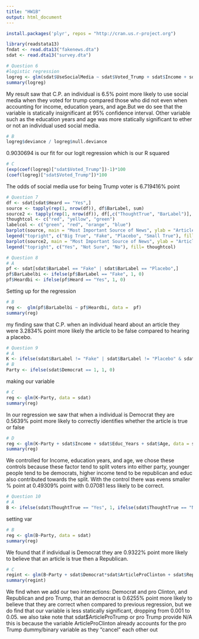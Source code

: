 ```yaml
---
title: "HW1B"
output: html_document
---
```

```r
install.packages('plyr', repos = "http://cran.us.r-project.org")

library(readstata13)
fndat <- read.dta13("fakenews.dta")
sdat <- read.dta13("survey.dta")
```

```r
# Question 6
#logistic regression
logreg <- glm(sdat$UseSocialMedia ~ sdat$Voted_Trump + sdat$Income + sdat$Educ_Years + sdat$Age, data = sdat, family = 'binomial')
summary(logreg)
```
My result saw that C.P. an individual is 6.5% point more likely to use social media when they voted for trump compared those who did not even when accounting for income, education years, and age.But we do see that the variable is statically insignificant at 95% confidence interval. Other variable such as the education years and age was more statically significant to ether or not an individual used social media. 

```r
# B
logreg$deviance / logreg$null.deviance
```
0.9030694 is our fit for our logit regression which is our R squared

```r
# C
(exp(coef(logreg)["sdat$Voted_Trump"])-1)*100
(coef(logreg)["sdat$Voted_Trump"])*100
```
The odds of social media use for being Trump voter is 6.719416% point

```r
# Question 7
df <- sdat[sdat$Heard == "Yes",]
source <- tapply(rep(1, nrow(df)), df$BarLabel, sum)
source2 <- tapply(rep(1, nrow(df)), df[,c("ThoughtTrue", "BarLabel")], sum)
thoughtcol <- c("red", "yellow", "green")
labelcol <- c("green", "red", "orange", "blue")
barplot(source, main = "Most Important Source of News", ylab = "Article", col =  labelcol) 
legend("topright", c("Big True", "Fake", "Placebo", "Small True"), fill= labelcol)
barplot(source2, main = "Most Important Source of News", ylab = "Article", col =  thoughtcol) 
legend("topright", c("Yes", "Not Sure", "No"), fill= thoughtcol)
```

```r
# Question 8
# A
pf <- sdat[sdat$BarLabel == "Fake" | sdat$BarLabel == "Placebo",]
pf$BarLabelbi <- ifelse(pf$BarLabel == "Fake", 1, 0)
pf$Heardbi <- ifelse(pf$Heard == "Yes", 1, 0)
```
Setting up for the regression

```r
# B
reg <-  glm(pf$BarLabelbi ~ pf$Heardbi, data =  pf)
summary(reg)
```
my finding saw that C.P. when an individual heard about an article they were 3.2834% point more likely the article to be false compared to hearing a placebo.

```r
# Question 9
# A
K <- ifelse(sdat$BarLabel != "Fake" | sdat$BarLabel != "Placebo" & sdat$ThoughtTrue == "Yes", 1, ifelse(sdat$ThoughtTrue == "Not sure", 0.5, 0))
# B
Party <- ifelse(sdat$Democrat == 1, 1, 0)
```
making our variable 

```r
# C
reg <- glm(K~Party, data = sdat)
summary(reg)
```
In our regression we saw that when a individual is Democrat they are 0.5639% point more likely to correctly identifies whether the article is true or false

```r
# D
reg <- glm(K~Party + sdat$Income + sdat$Educ_Years + sdat$Age, data = sdat)
summary(reg)
```
We controlled for Income, education years, and age, we chose these controls because these factor tend to split voters into either party, younger people tend to be democrats, higher income tend to be republican and educ also contributed towards the split. With the control there was evens smaller % point at 0.49309% point with 0.07081 less likely to be correct.

```r
# Question 10
# A
B <- ifelse(sdat$ThoughtTrue == "Yes", 1, ifelse(sdat$ThoughtTrue == "Not sure", 0.5, 0))
```
setting var

```r
# B
reg <- glm(B~Party, data = sdat)
summary(reg)
```
We found that if individual is Democrat they are 0.9322% point more likely to believe that an article is true then a Republican. 

```r
# C
regint <- glm(B~Party + sdat$Democrat*sdat$ArticleProClinton + sdat$Republican*sdat$ArticleProTrump, data = sdat)
summary(regint)
```
We find when we add our two interactions: Democrat and pro Clinton, and Republican and pro Trump, that an democrat is 0.6255% point more likely to believe that they are correct when compared to previous regression, but we do find that our variable is less statically significant, dropping from 0.001 to 0.05. we also take note that sdat$ArticleProTrump or pro Trump provide N/A this is because the variable ArticleProClinton already accounts for the pro Trump dummy/binary variable as they "cancel" each other out
